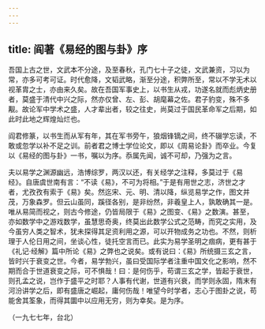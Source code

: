 ```yaml
---
---
---
```

title: 阎著《易经的图与卦》序
---




吾国上古之世，文武本不分途，及至春秋，孔门七十子之徒，文武兼资，习以为常，亦多可考可证。时代愈降，文韬武略，渐至分途，积弊所至，常以不学无术以视革胄之士，亦由来久矣。故在吾国军事史上，以书生从戎，功遂名就而彪炳史册者，莫盛于清代中兴之际，然亦仅曾、左、彭、胡麾幕之佐。君子豹变，殊不多觏。故论军中学术之盛，人才辈出者，较之往史，尚莫过于国民革命军之后期，如此时此地之辉煌灿烂也。

阎君修篆，以书生而从军有年，其在军书旁午，狼烟锋镝之间，终不辍学忘读，不敢或忽学以补不足之训。前者君之博士学位论文，即以《周易论卦》而卒业。今复以《易经的图与卦》一书，嘱以为序。忝属先闻，诚不可却，乃强为之言。

夫以易学之渊源幽远，浩博综罗，两汉以还，有关经学之注释，多莫过于《易经》。自唐虞世南有言：“不读《易》，不可为将相。”于是有用世之志，济世之才者，尤孜孜有索于《易》矣。然迄宋、元、明、清以降，纵览易学之作，图文并茂，万象森罗。但云山虽同，蹊径各别，是非纷然，非羲皇上人，孰敢确其一是。唯从易简而视之，则古今修途，仍皆局限于《易》之图变、《易》之数演。甚至，亦如数学中之游戏数学，虽慧思奇奥，终莫出此数学公式之范畴，而究之实用，及今虽穷人类之智术，犹未探得其足资利用之源，可以开物成务之功也。不然，则析理于人伦日用之间，坐谈心性，徒托空言而已。此实为易学圣明之痼病，更有甚于《礼记·经解》篇中所论《易》之弊也之说矣。或有说曰：《易》所统摄三玄之言，皆时兴于衰变之世。今者，易学勃兴，虽曰受国际学者注重中国文化之影响，然不期而合于世道衰变之际，可不惧哉！曰：是何伤乎，苟谓三玄之学，皆起于衰世，则孔孟之说，岂作于盛平之时耶？人事有代谢，世道有兴衰，而学则永固，隋末有河汾讲学之后，即有盛唐之崛起，庸何伤哉！唯望今时学者，志心于图卦之说，苟能舍其筌象，而得其圜中以应用无穷，则为幸矣。是为序。


（一九七七年，台北）